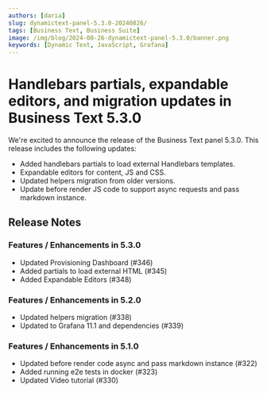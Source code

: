 ```yaml
---
authors: [daria]
slug: dynamictext-panel-5.3.0-20240826/
tags: [Business Text, Business Suite]
image: /img/blog/2024-08-26-dynamictext-panel-5.3.0/banner.png
keywords: [Dynamic Text, JavaScript, Grafana]
---
```



# Handlebars partials, expandable editors, and migration updates in Business Text 5.3.0

We're excited to announce the release of the Business Text panel 5.3.0. This release includes the following updates:

- Added handlebars partials to load external Handlebars templates.
- Expandable editors for content, JS and CSS.
- Updated helpers migration from older versions.
- Update before render JS code to support async requests and pass markdown instance.

<Catalog date="August 26, 2024" />

<GettingStarted />

<Tutorial />

## Release Notes

### Features / Enhancements in 5.3.0

- Updated Provisioning Dashboard (#346)
- Added partials to load external HTML (#345)
- Added Expandable Editors (#348)

### Features / Enhancements in 5.2.0

- Updated helpers migration (#338)
- Updated to Grafana 11.1 and dependencies (#339)

### Features / Enhancements in 5.1.0

- Updated before render code async and pass markdown instance (#322)
- Added running e2e tests in docker (#323)
- Updated Video tutorial (#330)

<Feedback />
